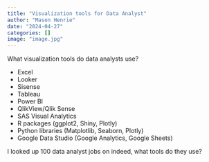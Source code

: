 ```yaml
---
title: "Visualization tools for Data Analyst"
author: "Mason Henrie"
date: "2024-04-27"
categories: []
image: "image.jpg"
---
```


What visualization tools do data analysts use?

- Excel
- Looker
- Sisense
- Tableau
- Power BI 
- QlikView/Qlik Sense
- SAS Visual Analytics
- R packages (ggplot2, Shiny, Plotly)
- Python libraries (Matplotlib, Seaborn, Plotly)
- Google Data Studio (Google Analytics, Google Sheets)



I looked up 100 data analyst jobs on indeed, what tools do they use?










